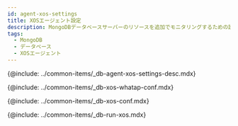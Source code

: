 ```yaml
---
id: agent-xos-settings
title: XOSエージェント設定
description: MongoDBデータベースサーバーのリソースを追加でモニタリングするための設定方法を提供します。
tags:
  - MongoDB
  - データベース
  - XOSエージェント
---
```



{@include: ../common-items/_db-agent-xos-settings-desc.mdx}

{@include: ../common-items/_db-xos-whatap-conf.mdx}

{@include: ../common-items/_db-xos-conf.mdx}

<FileOptNote ver='1.7.0'/>

{@include: ../common-items/_db-run-xos.mdx}
